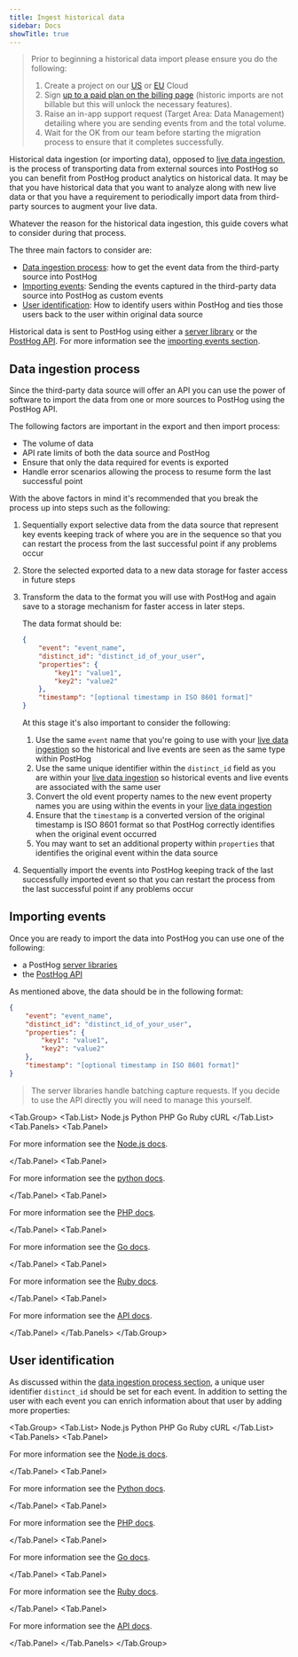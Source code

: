 ```yaml
---
title: Ingest historical data
sidebar: Docs
showTitle: true
---
```


> Prior to beginning a historical data import please ensure you do the following:
> 1. Create a project on our [US](https://us.posthog.com/signup) or [EU](https://eu.posthog.com/signup) Cloud
> 2. Sign [up to a paid plan on the billing page](https://us.posthog.com/organization/billing) (historic imports are not billable but this will unlock the necessary features).
> 3. Raise an in-app support request (Target Area: Data Management) detailing where you are sending events from and the total volume.
> 4. Wait for the OK from our team before starting the migration process to ensure that it completes successfully.

Historical data ingestion (or importing data), opposed to [live data ingestion](/docs/integrate/ingest-live-data), is the process of transporting data from external sources into PostHog so you can benefit from PostHog product analytics on historical data. It may be that you have historical data that you want to analyze along with new live data or that you have a requirement to periodically import data from third-party sources to augment your live data.

Whatever the reason for the historical data ingestion, this guide covers what to consider during that process.

The three main factors to consider are:

- [Data ingestion process](#data-ingestion-process): how to get the event data from the third-party source into PostHog
- [Importing events](#importing-events): Sending the events captured in the third-party data source into PostHog as custom events
- [User identification](#user-identification): How to identify users within PostHog and ties those users back to the user within original data source

Historical data is sent to PostHog using either a [server library](/docs/integrate/overview#server-libraries) or the [PostHog API](/docs/api/overview). For more information see the [importing events section](#importing-events).

## Data ingestion process

Since the third-party data source will offer an API you can use the power of software to import the data from one or more sources to PostHog using the PostHog API.

The following factors are important in the export and then import process:

- The volume of data
- API rate limits of both the data source and PostHog
- Ensure that only the data required for events is exported
- Handle error scenarios allowing the process to resume form the last successful point

With the above factors in mind it's recommended that you break the process up into steps such as the following:

1. Sequentially export selective data from the data source that represent key events keeping track of where you are in the sequence so that you can restart the process from the last successful point if any problems occur
2. Store the selected exported data to a new data storage for faster access in future steps
3. Transform the data to the format you will use with PostHog and again save to a storage mechanism for faster access in later steps.

    The data format should be:
    ```json
    {
        "event": "event_name",
        "distinct_id": "distinct_id_of_your_user",
        "properties": {
            "key1": "value1",
            "key2": "value2"
        },
        "timestamp": "[optional timestamp in ISO 8601 format]"
    }
    ```

    At this stage it's also important to consider the following:
    
    1. Use the same `event` name that you're going to use with your [live data ingestion](/docs/integrate/ingest-live-data) so the historical and live events are seen as the same type within PostHog
    1. Use the same unique identifier within the `distinct_id` field as you are within your [live data ingestion](/docs/integrate/ingest-live-data) so historical events and live events are associated with the same user
    1. Convert the old event property names to the new event property names you are using within the events in your [live data ingestion](/docs/integrate/ingest-live-data)
    1. Ensure that the `timestamp` is a converted version of the original timestamp is ISO 8601 format so that PostHog correctly identifies when the original event occurred
    1. You may want to set an additional property within `properties` that identifies the original event within the data source

4. Sequentially import the events into PostHog keeping track of the last successfully imported event so that you can restart the process from the last successful point if any problems occur

## Importing events

Once you are ready to import the data into PostHog you can use one of the following:

- a PostHog [server libraries](/docs/integrate/overview#server-libraries)
- the [PostHog API](/docs/api/overview)

As mentioned above, the data should be in the following format:

```json
{
    "event": "event_name",
    "distinct_id": "distinct_id_of_your_user",
    "properties": {
        "key1": "value1",
        "key2": "value2"
    },
    "timestamp": "[optional timestamp in ISO 8601 format]"
}
```



> The server libraries handle batching capture requests. If you decide to use the API directly you will need to manage this yourself.

<Tab.Group>
  <Tab.List>
    <Tab>Node.js</Tab>
    <Tab>Python</Tab>
    <Tab>PHP</Tab>
    <Tab>Go</Tab>
    <Tab>Ruby</Tab>
    <Tab>cURL</Tab>
  </Tab.List>
  <Tab.Panels>
    <Tab.Panel>
      <NodeCapture />
      <p>For more information see the <a href="/docs/integrate/server/node">Node.js docs</a>.</p>
    </Tab.Panel>
    <Tab.Panel>
      <PythonCapture />
      <p>For more information see the <a href="/docs/integrate/server/python">python docs</a>.</p>
    </Tab.Panel>
    <Tab.Panel>
      <PHPCapture />
      <p>For more information see the <a href="/docs/integrate/server/php">PHP docs</a>.</p>
    </Tab.Panel>
    <Tab.Panel>
      <GoCapture />
      <p>For more information see the <a href="/docs/integrate/server/go">Go docs</a>.</p>
    </Tab.Panel>
    <Tab.Panel>
      <RubyCapture />
      <p>For more information see the <a href="/docs/integrate/server/ruby">Ruby docs</a>.</p>
    </Tab.Panel>
    <Tab.Panel>
      <CURLCapture />
      <p>For more information see the <a href="/docs/api">API docs</a>.</p>
    </Tab.Panel>
  </Tab.Panels>
</Tab.Group>

## User identification

As discussed within the [data ingestion process section](#data-ingestion-process), a unique user identifier `distinct_id` should be set for each event. In addition to setting the user with each event you can enrich information about that user by adding more properties:


<Tab.Group>
  <Tab.List>
    <Tab>Node.js</Tab>
    <Tab>Python</Tab>
    <Tab>PHP</Tab>
    <Tab>Go</Tab>
    <Tab>Ruby</Tab>
    <Tab>cURL</Tab>
  </Tab.List>
  <Tab.Panels>
    <Tab.Panel>
      <NodeIdentify />
      <p>For more information see the <a href="/docs/integrate/server/node">Node.js docs</a>.</p>
    </Tab.Panel>
    <Tab.Panel>
      <PythonIdentify />
      <p>For more information see the <a href="/docs/integrate/server/python">Python docs</a>.</p>
    </Tab.Panel>
    <Tab.Panel>
      <PHPIdentify />
      <p>For more information see the <a href="/docs/integrate/server/php">PHP docs</a>.</p>
    </Tab.Panel>
    <Tab.Panel>
      <GoIdentify />
      <p>For more information see the <a href="/docs/integrate/server/go">Go docs</a>.</p>
    </Tab.Panel>
    <Tab.Panel>
      <RubyIdentify />
      <p>For more information see the <a href="/docs/integrate/server/ruby">Ruby docs</a>.</p>
    </Tab.Panel>
    <Tab.Panel>
      <CURLIdentify />
      <p>For more information see the <a href="/docs/api">API docs</a>.</p>
    </Tab.Panel>
  </Tab.Panels>
</Tab.Group>
